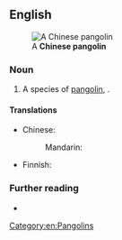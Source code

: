 ==English==
[[File:Pangolin's tail.jpg|thumb|A '''Chinese pangolin''']]

===Noun===
{{en-noun}}

# A species of [[pangolin]], {{taxlink|Manis pentadactyla|species|noshow=1}}.

====Translations====
{{trans-top|species of pangolin}}
* Chinese:
*: Mandarin: {{t-needed|cmn}}
{{trans-mid}}
* Finnish: {{t|fi|kiinanmuurahaiskäpy}}
{{trans-bottom}}

===Further reading===
* {{pedia|pangolin}}

[[Category:en:Pangolins]]